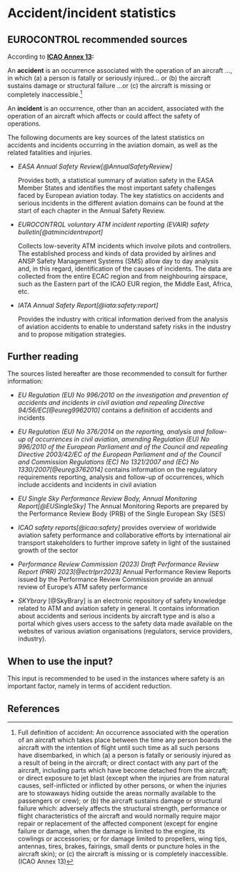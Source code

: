 # Accident/incident statistics {#sec-accident-incident-statistics}

## EUROCONTROL recommended sources

According to **[ICAO Annex 13](https://www.icao.int/safety/airnavigation/aig/pages/documents.aspx):**

An **accident** is an occurrence associated with the operation of an aircraft …, 
in which (a) a person is fatally or seriously injured… or (b) the aircraft sustains
damage or structural failure …or (c) the aircraft is missing or completely inaccessible.^[Full definition of accident: An occurrence associated with the operation of an aircraft which takes place between the time any person boards the aircraft with the intention of flight until such time as all such persons have disembarked, in which (a) a person is fatally or seriously injured as a result of being in the aircraft; or direct contact with any part of the aircraft, including parts which have become detached from the aircraft; or direct exposure to jet blast (except when the injuries are from natural causes, self-inflicted or inflicted by other persons, or when the injuries are to stowaways hiding outside the areas normally available to the passengers or crew); or (b) the aircraft sustains damage or structural failure which: adversely affects the structural strength, performance or flight characteristics of the aircraft and would normally require major repair or replacement of the affected component (except for engine failure or damage, when the damage is limited to the engine, its cowlings or accessories; or for damage limited to propellers, wing tips, antennas, tires, brakes, fairings, small dents or puncture holes in the aircraft skin); or (c) the aircraft is missing or is completely inaccessible. (ICAO Annex 13)]

An **incident** is an occurrence, other than an accident, associated with the 
operation of an aircraft which affects or could affect the safety of operations.

The following documents are key sources of the latest statistics on accidents 
and incidents occurring in the aviation domain, as well as the related fatalities 
and injuries.

* *EASA Annual Safety Review[@AnnualSafetyReview]*

    Provides both, a statistical summary of aviation safety in the EASA Member 
    States and identifies the most important safety challenges faced by European
    aviation today. The key statistics on accidents and serious incidents in the 
    different aviation domains can be found at the start of each chapter in the 
    Annual Safety Review.

* *EUROCONTROL voluntary ATM incident reporting (EVAIR) safety bulletin[@atmincidentreport]*
    
    Collects low-severity ATM incidents which involve pilots and controllers. 
    The established process and kinds of data provided by airlines and ANSP Safety 
    Management Systems (SMS) allow day to day analysis and, in this regard, 
    identification of the causes of incidents. The data are collected from the
    entire ECAC region and from neighbouring airspace, such as the Eastern part 
    of the ICAO EUR region, the Middle East, Africa, etc.

* *IATA Annual Safety Report[@iata:safety:report]*

    Provides the industry with critical information derived from the analysis 
    of aviation accidents to enable to understand safety risks in the industry 
    and to propose mitigation strategies.

## Further reading

The sources listed hereafter are those recommended to consult for further information:

* *EU Regulation (EU) No 996/2010 on the investigation and prevention of accidents and incidents in civil aviation and repealing Directive 94/56/EC[@eureg9962010]*
    contains a definition of accidents and incidents

* *EU Regulation (EU) No 376/2014 on the reporting, analysis and follow-up of occurrences in civil aviation, amending Regulation (EU) No 996/2010 of the European Parliament and of the Council and repealing Directive 2003/42/EC of the European Parliament and of the Council and Commission Regulations (EC) No 1321/2007 and (EC) No 1330/2007[@eureg3762014]*
    contains information on the regulatory requirements reporting, analysis and 
    follow-up of occurrences, which include accidents and incidents in civil aviation

* *EU Single Sky Performance Review Body, Annual Monitoring Report[@EUSingleSky]*
    The Annual Monitoring Reports are prepared by the Performance Review Body (PRB) of the Single European Sky (SES)

* *ICAO safety reports[@icao:safety]*
    provides overview of worldwide aviation safety performance and collaborative
    efforts by international air transport stakeholders to further improve safety
    in light of the sustained growth of the sector
    
* *Performance Review Commission (2023) Draft Performance Review Report (PRR) 2023[@ectrlprr2023]*
    Annual Performance Review Reports issued by the Performance Review Commission
    provide an annual review of Europe’s ATM safety performance

* *SKYbrary* [@SkyBrary]
    is an electronic repository of safety knowledge related to ATM and aviation 
    safety in general. It contains information about accidents and serious 
    incidents by aircraft type and is also a portal which gives users access 
    to the safety data made available on the websites of various aviation 
    organisations (regulators, service providers, industry).

## When to use the input?

This input is recommended to be used in the instances where safety is an 
important factor, namely in terms of accident reduction.

## References
